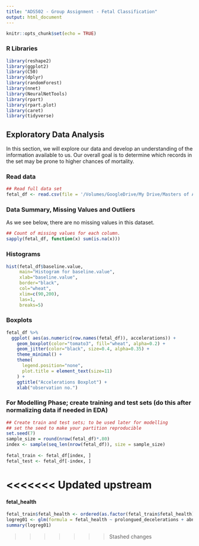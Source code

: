 ```yaml
---
title: "ADS502 - Group Assignment - Fetal Classification"
output: html_document
---
```


```r
knitr::opts_chunk$set(echo = TRUE)
```

### R Libraries
```r
library(reshape2)
library(ggplot2)
library(C50)
library(dplyr)
library(randomForest)
library(nnet)
library(NeuralNetTools)
library(rpart)
library(rpart.plot)
library(caret)
library(tidyverse)
```

## Exploratory Data Analysis

In this section, we will explore our data and develop an understanding of the information available to us. Our overall goal is to determine which records in the set may be prone to higher chances of mortality. 

### Read data
```r
## Read full data set
fetal_df <- read.csv(file = '/Volumes/GoogleDrive/My Drive/Masters of Applied Data Sciences/2021 - 2 - Summer/ADS502 - Data Mining/Group Project/fetal_health.csv')
```


### Data Summary, Missing Values and Outliers

As we see below, there are no missing values in this dataset. 

```r
## Count of missing values for each column.
sapply(fetal_df, function(x) sum(is.na(x)))
```

### Histograms
```r
hist(fetal_df$baseline.value, 
     main="Histogram for baseline.value", 
     xlab="baseline.value", 
     border="black", 
     col="wheat",
     xlim=c(90,200),
     las=1, 
     breaks=5)
```




### Boxplots
```r

fetal_df %>%
  ggplot( aes(as.numeric(row.names(fetal_df)), accelerations)) +
    geom_boxplot(color="tomato3", fill="wheat", alpha=0.2) +
    geom_jitter(color="black", size=0.4, alpha=0.35) +
    theme_minimal() +
    theme(
      legend.position="none",
      plot.title = element_text(size=11)
    ) +
    ggtitle("Accelerations Boxplot") +
    xlab("observation no.")
```








### For Modelling Phase; create training and test sets (do this after normalizing data if needed in EDA)
```r
## Create train and test sets; to be used later for modelling
## set the seed to make your partition reproducible
set.seed(7)
sample_size = round(nrow(fetal_df)*.80)
index <- sample(seq_len(nrow(fetal_df)), size = sample_size)
 
fetal_train <- fetal_df[index, ]
fetal_test <- fetal_df[-index, ]

```

<<<<<<< Updated upstream
=======
#### fetal_health
```r
fetal_train$fetal_health <- ordered(as.factor(fetal_train$fetal_health))
logreg01 <- glm(formula = fetal_health ~ prolongued_decelerations + abnormal_short_term_variability + percentage_of_time_with_abnormal_long_term_variability + accelerations + histogram_mode + mean_value_of_long_term_variability + histogram_variance + uterine_contractions, data = fetal_train, family = binomial)
summary(logreg01)
```
>>>>>>> Stashed changes
